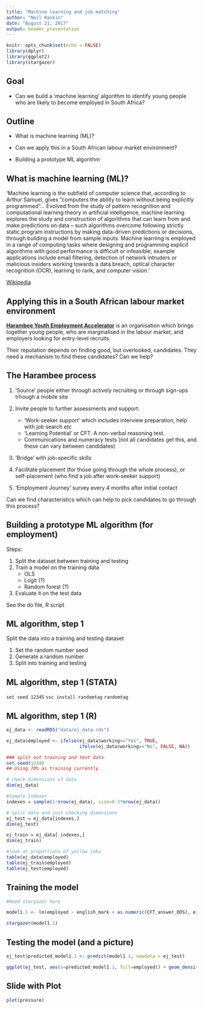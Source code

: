 ```yaml
---
title: "Machine learning and job matching"
author: "Neil Rankin"
date: "August 21, 2017"
output: beamer_presentation
---
```


```r
knitr::opts_chunk$set(echo = FALSE)
library(dplyr)
library(ggplot2)
library(stargazer)
```

## Goal

- Can we build a 'machine learning' algorithm to identify young people who are likely to become employed in South Africa?


## Outline

- What is machine learning (ML)?

- Can we apply this in a South African labour market environment?

- Building a prototype ML algorithm


## What is machine learning (ML)?

'Machine learning is the subfield of computer science that, according to Arthur Samuel, gives "computers the ability to learn without being explicitly programmed"... Evolved from the study of pattern recognition and computational learning theory in artificial intelligence, machine learning explores the study and construction of algorithms that can learn from and make predictions on data – such algorithms overcome following strictly static program instructions by making data-driven predictions or decisions, through building a model from sample inputs. Machine learning is employed in a range of computing tasks where designing and programming explicit algorithms with good performance is difficult or infeasible; example applications include email filtering, detection of network intruders or malicious insiders working towards a data breach, optical character recognition (OCR), learning to rank, and computer vision.'

[Wikipedia](https://en.wikipedia.org/wiki/Machine_learning)

## Applying this in a South African labour market environment

**[Harambee Youth Employment Accelerator](http://harambee.co.za/harambee/)** is an organisation which brings together young people, who are marginalised in the labour market, and employers looking for entry-level recruits.

Their reputation depends on finding good, but overlooked, candidates. They need a mechanism to find these candidates? Can we help?


## The Harambee process

1. 'Source' people either through actively recruiting or through sign-ups trhough a mobile site
2. Invite people to further assessments and support:

    + 'Work-seeker support' which includes interview preparation, help with job search etc
    + 'Learning Potential' or CFT. A non-verbal reasoning test.
    + Communications and numeracy tests (not all candidates get this, and these can vary between candidates)
3. 'Bridge' with job-specific skills
4. Facilitate placement (for those going through the whole process), or self-placement (who find a job after work-seeker support)
5. 'Employment Journey' survey every 4 months after initial contact

Can we find characteristics which can help to pick candidates to go through this process?

## Building a prototype ML algorithm (for employment)

Steps: 
 
 1. Split the dataset between training and testing
 2. Train a model on the training data
    + OLS
    + Logit (?)
    + Random forest (?)
 3. Evaluate it on the test data
 
See the do file, R script
 

## ML algorithm, step 1

Split the data into a training and testing dataset
 
1. Set the random number seed
2. Generate a random number
3. Split into training and testing

## ML algorithm, step 1 (STATA)

`set seed 12345` 
`ssc install randomtag` 
`randomtag` 

## ML algorithm, step 1 (R)


```r

ej_data <- readRDS("data/ej_data.rds")

ej_data$employed <- ifelse(ej_data$working=="Yes", TRUE,
                           ifelse(ej_data$working=="No", FALSE, NA))


```

```r
### split out training and test data
set.seed(1234)
## Using 70% as training currently

# check dimensions of data
dim(ej_data) 

#Sample Indexes
indexes = sample(1:nrow(ej_data), size=0.3*nrow(ej_data))

# Split data and just checking dimensions
ej_test = ej_data[indexes,]
dim(ej_test)

ej_train = ej_data[-indexes,]
dim(ej_train)

#look at proportions of yellow jobs
table(ej_data$employed)
table(ej_train$employed)
table(ej_test$employed)
```


## Training the model

```r
#Need stargazer here

model1.1 <- lm(employed ~ english_mark + as.numeric(CFT_answer_ODS), ej_train)

stargazer(model1.1)


```

## Testing the model (and a picture)

```r
ej_test$predicted_model1.1 <- predict(model1.1, newdata = ej_test)

ggplot(ej_test, aes(x=predicted_model1.1, fill=employed)) + geom_density(position = "identity", alpha=0.4) + scale_fill_manual(values=c("dark green", "yellow"))

```

## Slide with Plot

```r
plot(pressure)
```

